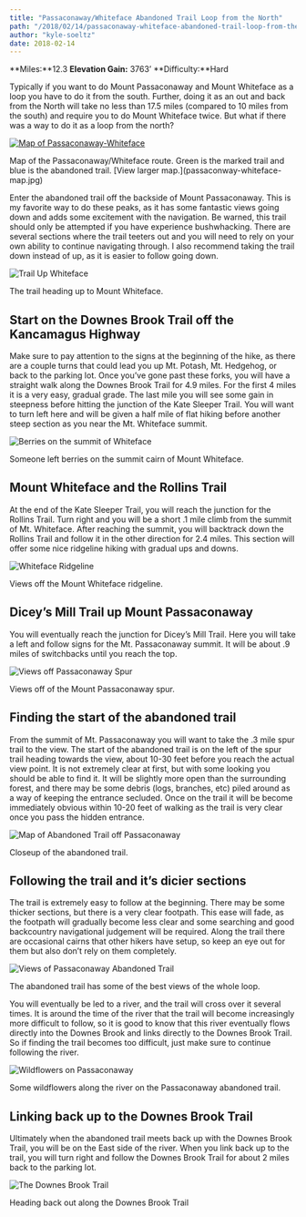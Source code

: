 ```yaml
---
title: "Passaconaway/Whiteface Abandoned Trail Loop from the North"
path: "/2018/02/14/passaconaway-whiteface-abandoned-trail-loop-from-the-north/"
author: "kyle-soeltz"
date: 2018-02-14
---
```


**Miles:**12.3 **Elevation Gain:** 3763’ **Difficulty:**Hard

 Typically if you want to do Mount Passaconaway and Mount Whiteface as a loop you have to do it from the south. Further, doing it as an out and back from the North will take no less than 17.5 miles (compared to 10 miles from the south) and require you to do Mount Whiteface twice. But what if there was a way to do it as a loop from the north?

[![Map of Passaconaway-Whiteface](passaconway-whiteface-map-377x500.jpg)](passaconway-whiteface-map.jpg)

<Figcaption>Map of the Passaconaway/Whiteface route. Green is the marked trail and blue is the abandoned trail. [View larger map.](passaconway-whiteface-map.jpg)</Figcaption>

 Enter the abandoned trail off the backside of Mount Passaconaway. This is my favorite way to do these peaks, as it has some fantastic views going down and adds some excitement with the navigation. Be warned, this trail should only be attempted if you have experience bushwhacking. There are several sections where the trail teeters out and you will need to rely on your own ability to continue navigating through. I also recommend taking the trail down instead of up, as it is easier to follow going down.

![Trail Up Whiteface](trail-up-passaconaway-411x500.jpg)

<Figcaption>The trail heading up to Mount Whiteface.</Figcaption>

##  Start on the Downes Brook Trail off the Kancamagus Highway

 Make sure to pay attention to the signs at the beginning of the hike, as there are a couple turns that could lead you up Mt. Potash, Mt. Hedgehog, or back to the parking lot. Once you’ve gone past these forks, you will have a straight walk along the Downes Brook Trail for 4.9 miles. For the first 4 miles it is a very easy, gradual grade. The last mile you will see some gain in steepness before hitting the junction of the Kate Sleeper Trail. You will want to turn left here and will be given a half mile of flat hiking before another steep section as you near the Mt. Whiteface summit.

![Berries on the summit of Whiteface](berries-on-whiteface-summit-375x500.jpg)

<Figcaption>Someone left berries on the summit cairn of Mount Whiteface.</Figcaption>

##  Mount Whiteface and the Rollins Trail

 At the end of the Kate Sleeper Trail, you will reach the junction for the Rollins Trail. Turn right and you will be a short .1 mile climb from the summit of Mt. Whiteface. After reaching the summit, you will backtrack down the Rollins Trail and follow it in the other direction for 2.4 miles. This section will offer some nice ridgeline hiking with gradual ups and downs.

![Whiteface Ridgeline](whiteface-ridgeline-500x488.jpg)

<Figcaption>Views off the Mount Whiteface ridgeline.</Figcaption>

##  Dicey’s Mill Trail up Mount Passaconaway

 You will eventually reach the junction for Dicey’s Mill Trail. Here you will take a left and follow signs for the Mt. Passaconaway summit. It will be about .9 miles of switchbacks until you reach the top.

![Views off Passaconaway Spur](views-off-passaconway-500x291.jpg)

<Figcaption>Views off of the Mount Passaconaway spur.</Figcaption>

##  Finding the start of the abandoned trail

 From the summit of Mt. Passaconaway you will want to take the .3 mile spur trail to the view. The start of the abandoned trail is on the left of the spur trail heading towards the view, about 10-30 feet before you reach the actual view point. It is not extremely clear at first, but with some looking you should be able to find it. It will be slightly more open than the surrounding forest, and there may be some debris (logs, branches, etc) piled around as a way of keeping the entrance secluded. Once on the trail it will be become immediately obvious within 10-20 feet of walking as the trail is very clear once you pass the hidden entrance.

![Map of Abandoned Trail off Passaconaway](passaconway-whiteface-map-abandoned-trail-closeup-500x500.jpg)

<Figcaption>Closeup of the abandoned trail.</Figcaption>

##  Following the trail and it’s dicier sections

 The trail is extremely easy to follow at the beginning. There may be some thicker sections, but there is a very clear footpath. This ease will fade, as the footpath will gradually become less clear and some searching and good backcountry navigational judgement will be required. Along the trail there are occasional cairns that other hikers have setup, so keep an eye out for them but also don’t rely on them completely.

![Views of Passaconaway Abandoned Trail](views-off-passaconaway-abandoned-trail-379x500.jpg)

<Figcaption>The abandoned trail has some of the best views of the whole loop.</Figcaption>

 You will eventually be led to a river, and the trail will cross over it several times. It is around the time of the river that the trail will become increasingly more difficult to follow, so it is good to know that this river eventually flows directly into the Downes Brook and links directly to the Downes Brook Trail. So if finding the trail becomes too difficult, just make sure to continue following the river.

![Wildflowers on Passaconaway](wildflowers-passaconaway-500x282.jpg)

<Figcaption>Some wildflowers along the river on the Passaconaway abandoned trail.</Figcaption>

##  Linking back up to the Downes Brook Trail

 Ultimately when the abandoned trail meets back up with the Downes Brook Trail, you will be on the East side of the river. When you link back up to the trail, you will turn right and follow the Downes Brook Trail for about 2 miles back to the parking lot.

![The Downes Brook Trail](downes-brook-trail-442x500.jpg)

<Figcaption>Heading back out along the Downes Brook Trail</Figcaption>

